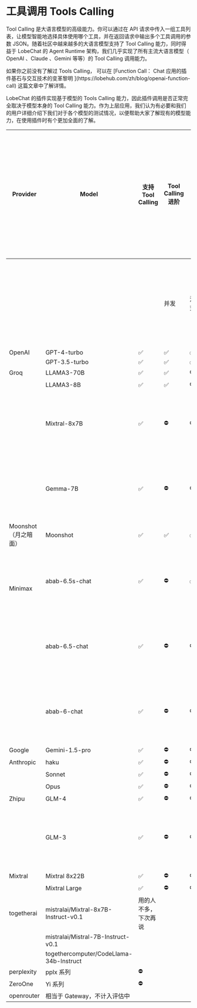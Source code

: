 # 工具调用 Tools Calling

Tool Calling 是大语言模型的高级能力。你可以通过在 API 请求中传入一组工具列表，让模型智能地选择具体使用哪个工具，并在返回请求中输出多个工具调用的参数 JSON。随着社区中越来越多的大语言模型支持了 Tool Calling 能力，同时得益于 LobeChat 的 Agent Runtime 架构，我们几乎实现了所有主流大语言模型（ OpenAI 、Claude 、Gemini 等等）的 Tool Calling 调用能力。

<Callout type="info">
如果你之前没有了解过 Tools Calling， 可以在 [Function Call： Chat 应用的插件基石与交互技术的变革黎明
](https://lobehub.com/zh/blog/openai-function-call) 这篇文章中了解详情。
</Callout>

LobeChat 的插件实现基于模型的 Tools Calling 能力，因此插件调用是否正常完全取决于模型本身的 Tool Calling 能力。作为上层应用，我们认为有必要和我们的用户详细介绍下我们对于各个模型的测试情况，以便帮助大家了解现有的模型能力，在使用插件时有个更加全面的了解。


| Provider | Model | 支持 Tool Calling | Tool Calling 进阶 |  | 指令跟随能力（🌟：代表可用，越多代表效果越好  ⛔️：不可用） |  |
| --- | --- | --- | --- | --- | --- | --- |
|  |  |  | 并发 | 流式 | 简单 case（查询天气: 告诉我杭州和北京的天气） | 复杂 Case（Dalle 生图，画一只小狗） |
| OpenAI |  GPT-4-turbo | ✅ | ✅ | ✅ | 🌟🌟🌟 | 🌟🌟🌟🌟 |
|  | GPT-3.5-turbo | ✅ | ✅ | ✅ | 🌟🌟🌟 | 🌟🌟 |
| Groq<br /> | LLAMA3-70B | ✅ | ✅ | ⛔️ | 🌟🌟🌟 | 🌟🌟🌟🌟 |
|  | LLAMA3-8B | ✅ | ✅ | ⛔️ | 🌟🌟🌟 | 🌟🌟 |
|  | Mixtral-8x7B | ✅ | ⛔️ | ⛔️ | 两个城市：⛔️<br />一个城市：🌟 | 🌟🌟 |
|  | Gemma-7B | ✅ | ⛔️ | ⛔️ | 两个城市：⛔️<br />一个城市：🌟 | 🌟 |
| Moonshot（月之暗面） | Moonshot | ✅ | ✅ | ✅ | 🌟🌟🌟🌟 | 🌟🌟🌟🌟🌟 |
| <br /><br />Minimax<br /> | abab-6.5s-chat | ✅ | ⛔️ | ✅ | 两个城市：⛔️<br />一个城市：🌟 | 🌟🌟🌟🌟🌟 |
|  | abab-6.5-chat | ✅ | ⛔️ | ⛔️ | 两个城市：⛔️<br />一个城市：🌟 | 🌟🌟 |
|  | abab-6-chat | ✅ | ⛔️ | ⛔️ | 两个城市：⛔️<br />一个城市：🌟 | 🌟🌟 |
| Google | Gemini-1.5-pro | ✅ | ⛔️ | ⛔️ | ⛔️ | ⛔️ |
| Anthropic | haku | ✅ | ⛔️ | ⛔️ | 🌟🌟🌟🌟 | ⛔️ |
|  | Sonnet | ✅ | ⛔️ | ⛔️ | 🌟🌟🌟🌟 | ⛔️ |
|  | Opus | ✅ | ⛔️ | ⛔️ | 🌟🌟🌟 | ⛔️ |
| Zhipu | GLM-4 | ✅ | ⛔️ | ⛔️ | 🌟🌟 | ⛔️ |
|  | GLM-3 | ✅ | ⛔️ | ⛔️ | 两个城市：⛔️<br />一个城市：🌟 | ⛔️ |
| Mixtral | Mixtral 8x22B | ✅ | ⛔️ | ⛔️ | ⛔ | 🌟🌟🌟 |
|  | Mixtral Large | ✅ | ⛔️ | ⛔ | ⛔ | ⛔ |
| togetherai<br /> | mistralai/Mixtral-8x7B-Instruct-v0.1 | 用的人不多，下次再说 |  |  |  |  |
|  | mistralai/Mistral-7B-Instruct-v0.1 |  |
|  | togethercomputer/CodeLlama-34b-Instruct |  |
| perplexity | pplx 系列 | ⛔️ |  |  |  |  |
| ZeroOne | Yi 系列 | ⛔️ |  |  |  |  |
| openrouter | 相当于 Gateway，不计入评估中 |  |  |  |  |  |


